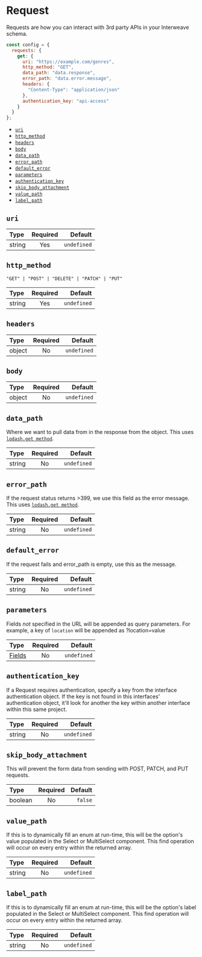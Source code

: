 # Request

Requests are how you can interact with 3rd party APIs in your Interweave schema.

```js {4-11}
const config = {
  requests: {
    get: {
      uri: "https://example.com/genres",
      http_method: "GET",
      data_path: "data.response",
      error_path: "data.error.message",
      headers: {
        "Content-Type": "application/json"
      },
      authentication_key: "api-access"
    }
  }
};
```

- [`uri`](#uri)
- [`http_method`](#http-method)
- [`headers`](#headers)
- [`body`](#body)
- [`data_path`](#data-path)
- [`error_path`](#error-path)
- [`default_error`](#default-error)
- [`parameters`](#parameters)
- [`authentication_key`](#authentication-key)
- [`skip_body_attachment`](#skip-body-attachment)
- [`value_path`](#value-path)
- [`label_path`](#label-path)

## `uri`

| Type   | Required |     Default |
| :----- | :------: | ----------: |
| string |   Yes    | `undefined` |

## `http_method`

`"GET" | "POST" | "DELETE" | "PATCH" | "PUT"`

| Type   | Required |     Default |
| :----- | :------: | ----------: |
| string |   Yes    | `undefined` |

## `headers`

| Type   | Required |     Default |
| :----- | :------: | ----------: |
| object |    No    | `undefined` |

## `body`

| Type   | Required |     Default |
| :----- | :------: | ----------: |
| object |    No    | `undefined` |

## `data_path`

Where we want to pull data from in the response from the object. This uses [`lodash.get method`](https://lodash.com/docs/4.17.15#get).

| Type   | Required |     Default |
| :----- | :------: | ----------: |
| string |    No    | `undefined` |

## `error_path`

If the request status returns >399, we use this field as the error message. This uses [`lodash.get method`](https://lodash.com/docs/4.17.15#get).

| Type   | Required |     Default |
| :----- | :------: | ----------: |
| string |    No    | `undefined` |

## `default_error`

If the request fails and error_path is empty, use this as the message.

| Type   | Required |     Default |
| :----- | :------: | ----------: |
| string |    No    | `undefined` |

## `parameters`

Fields _not_ specified in the URL will be appended as query parameters. For example, a key of `location` will be appended as ?location=value

| Type                            | Required |     Default |
| :------------------------------ | :------: | ----------: |
| [Fields](/specification/fields) |    No    | `undefined` |

## `authentication_key`

If a Request requires authentication, specify a key from the interface authentication object. If the key is not found in this interfaces' authentication object, it'll look for another the key within another interface within this same project.

| Type   | Required |     Default |
| :----- | :------: | ----------: |
| string |    No    | `undefined` |

## `skip_body_attachment`

This will prevent the form data from sending with POST, PATCH, and PUT requests.

| Type    | Required | Default |
| :------ | :------: | ------: |
| boolean |    No    | `false` |

## `value_path`

If this is to dynamically fill an enum at run-time, this will be the option's value populated in the Select or MultiSelect component. This find operation will occur on every entry within the returned array.

| Type   | Required |     Default |
| :----- | :------: | ----------: |
| string |    No    | `undefined` |

## `label_path`

If this is to dynamically fill an enum at run-time, this will be the option's label populated in the Select or MultiSelect component. This find operation will occur on every entry within the returned array.

| Type   | Required |     Default |
| :----- | :------: | ----------: |
| string |    No    | `undefined` |
